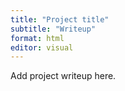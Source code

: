 ```yaml
---
title: "Project title"
subtitle: "Writeup"
format: html
editor: visual
---
```


Add project writeup here.
